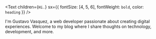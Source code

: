 <Text
  children={`Hi.`}
  sx={{ fontSize: [4, 5, 6], fontWeight: `bold`, color: `heading` }}
/>

I'm Gustavo Vasquez, a web developer passionate about creating digital experiences. Welcome to my blog where I share thoughts on technology, development, and more.

<br />
<br />
<br />
